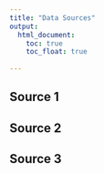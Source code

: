 ```yaml
---
title: "Data Sources"
output: 
  html_document:
    toc: true
    toc_float: true
   
---
```



## Source 1 

## Source 2

## Source 3 
